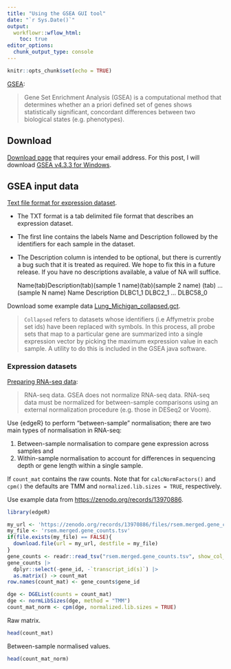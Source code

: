 ```yaml
---
title: "Using the GSEA GUI tool"
date: "`r Sys.Date()`"
output:
  workflowr::wflow_html:
    toc: true
editor_options:
  chunk_output_type: console
---
```


```r
knitr::opts_chunk$set(echo = TRUE)
```

[GSEA](https://www.gsea-msigdb.org/gsea/index.jsp):

> Gene Set Enrichment Analysis (GSEA) is a computational method that determines whether an a priori defined set of genes shows statistically significant, concordant differences between two biological states
(e.g. phenotypes). 

## Download

[Download page](https://www.gsea-msigdb.org/gsea/login.jsp) that requires your email address. For this post, I will download [GSEA v4.3.3 for Windows](https://www.gsea-msigdb.org/gsea/msigdb/download_file.jsp?filePath=/gsea/software/desktop/4.3/GSEA_Win_4.3.3-installer.exe).

## GSEA input data

[Text file format for expression dataset](https://software.broadinstitute.org/cancer/software/gsea/wiki/index.php/Data_formats#TXT:_Text_file_format_for_expression_dataset_.28.2A.txt.29).

* The TXT format is a tab delimited file format that describes an expression dataset.
* The first line contains the labels Name and Description followed by the identifiers for each sample in the dataset.
* The Description column is intended to be optional, but there is currently a bug such that it is treated as required. We hope to fix this in a future release. If you have no descriptions available, a value of NA will suffice.

    Name(tab)Description(tab)(sample 1 name)(tab)(sample 2 name) (tab) ... (sample N name)
    Name Description DLBC1_1 DLBC2_1 ... DLBC58_0
    
Download some example data [Lung_Michigan_collapsed.gct](https://www.gsea-msigdb.org/gsea/msigdb/download_file.jsp?filePath=/gsea/dataset_files/Lung_Michigan_collapsed_symbols.gct).

> `Collapsed` refers to datasets whose identifiers (i.e Affymetrix probe set ids) have been replaced with symbols. In this process, all probe sets that map to a particular gene are summarized into a single expression vector by picking the maximum expression value in each sample. A utility to do this is included in the GSEA java software.

### Expression datasets

[Preparing RNA-seq data](https://docs.gsea-msigdb.org/#GSEA/GSEA_User_Guide/#expression-datasets):

> RNA-seq data. GSEA does not normalize RNA-seq data. RNA-seq data must be normalized for between-sample comparisons using an external normalization procedure (e.g. those in DESeq2 or Voom).

Use {edgeR} to perform "between-sample" normalisation; there are two main types of normalisation in RNA-seq:

1. Between-sample normalisation to compare gene expression across samples and
2. Within-sample normalisation to account for differences in sequencing depth or gene length within a single sample.

If `count_mat` contains the raw counts. Note that for `calcNormFactors()` and `cpm()` the defaults are TMM and `normalized.lib.sizes = TRUE`, respectively. 

Use example data from <https://zenodo.org/records/13970886>.

```r
library(edgeR)

my_url <- 'https://zenodo.org/records/13970886/files/rsem.merged.gene_counts.tsv?download=1'
my_file <- 'rsem.merged.gene_counts.tsv'
if(file.exists(my_file) == FALSE){
  download.file(url = my_url, destfile = my_file)
}
gene_counts <- readr::read_tsv("rsem.merged.gene_counts.tsv", show_col_types = FALSE)
gene_counts |>
  dplyr::select(-gene_id, -`transcript_id(s)`) |>
  as.matrix() -> count_mat
row.names(count_mat) <- gene_counts$gene_id

dge <- DGEList(counts = count_mat)
dge <- normLibSizes(dge, method = "TMM")
count_mat_norm <- cpm(dge, normalized.lib.sizes = TRUE)
```

Raw matrix.

```r
head(count_mat)
```

Between-sample normalised values.

```r
head(count_mat_norm)
```
